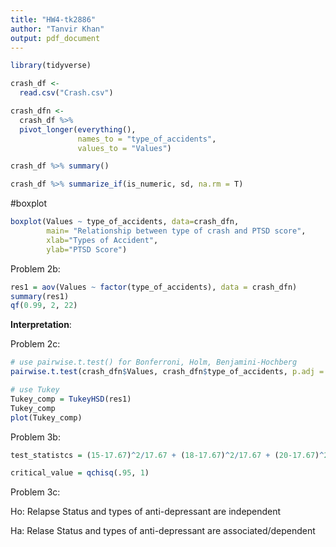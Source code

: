 ```yaml
---
title: "HW4-tk2886"
author: "Tanvir Khan"
output: pdf_document
---
```



```r
library(tidyverse)
```

```r
crash_df <- 
  read.csv("Crash.csv")
```



```r
crash_dfn <-
  crash_df %>%
  pivot_longer(everything(), 
               names_to = "type_of_accidents",
               values_to = "Values")
```


```r
crash_df %>% summary()

crash_df %>% summarize_if(is_numeric, sd, na.rm = T)
```

#boxplot
```r
boxplot(Values ~ type_of_accidents, data=crash_dfn,
        main= "Relationship between type of crash and PTSD score",
        xlab="Types of Accident",
        ylab="PTSD Score")
```


Problem 2b: 
```r
res1 = aov(Values ~ factor(type_of_accidents), data = crash_dfn)
summary(res1)
qf(0.99, 2, 22)
```
**Interpretation**: 


Problem 2c:
```r
# use pairwise.t.test() for Bonferroni, Holm, Benjamini-Hochberg
pairwise.t.test(crash_dfn$Values, crash_dfn$type_of_accidents, p.adj = 'bonferroni')

# use Tukey
Tukey_comp = TukeyHSD(res1)
Tukey_comp
plot(Tukey_comp)
```


Problem 3b:

```r
test_statistcs = (15-17.67)^2/17.67 + (18-17.67)^2/17.67 + (20-17.67)^2/17.67 + (18-15.33)^2/15.33 + (15-15.33)^2/15.33 + (13-15.33)^2/15.33
```

```r
critical_value = qchisq(.95, 1)
```


Problem 3c:

Ho: Relapse Status and types of anti-depressant are independent 


Ha: Relase Status and types of anti-depressant are associated/dependent 



